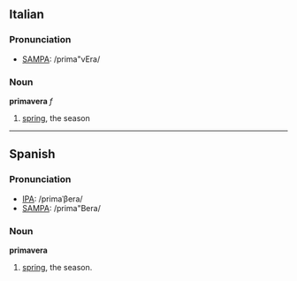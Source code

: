 ==Italian==
===Pronunciation===
*[[w:SAMPA|SAMPA]]: /prima"vEra/
===Noun===
'''primavera''' ''f''

# [[spring]], the season

----
==Spanish==
===Pronunciation===
*[[w:IPA|IPA]]: /primaˈβera/
*[[w:SAMPA|SAMPA]]: /prima"Bera/

===Noun===
'''primavera'''

# [[spring]], the season.